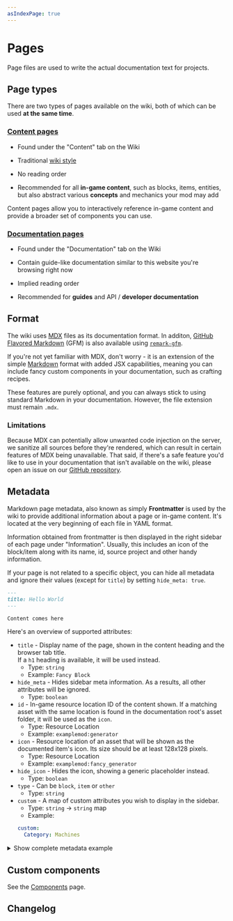 ```yaml
---
asIndexPage: true
---
```



# Pages

Page files are used to write the actual documentation text for projects.

## Page types

There are two types of pages available on the wiki, both of which can be used **at the same time**.

### <InlineGameItem id="grass_block" /> [Content pages](pages/content_pages)

- Found under the "Content" tab on the Wiki

- Traditional [wiki style](https://minecraft.wiki/w/Furnace)

- No reading order

- Recommended for all **in-game content**, such as blocks, items, entities, but also abstract various **concepts**
  and mechanics your mod may add

Content pages allow you to interactively reference in-game content and provide a broader set of components you can use.

### <InlineGameItem id="book" /> [Documentation pages](pages/docs_pages)

- Found under the "Documentation" tab on the Wiki

- Contain guide-like documentation similar to this website you're browsing right now

- Implied reading order

- Recommended for **guides** and API / **developer documentation**

## Format

The wiki uses [MDX](https://mdxjs.com/) files as its documentation format. In additon, [GitHub Flavored Markdown](https://github.github.com/gfm/)
(GFM) is also available using [`remark-gfm`](https://github.com/remarkjs/remark-gfm).

If you're not yet familiar with MDX, don't worry - it is an extension of the simple [Markdown](https://www.markdownguide.org/)
format with added JSX capabilities, meaning you can include fancy custom components in your documentation,
such as crafting recipes.

These features are purely optional, and you can always stick to using standard Markdown in your documentation. However,
the file extension must remain `.mdx`.

### Limitations

Because MDX can potentially allow unwanted code injection on the server, we sanitize all sources before they're rendered,
which can result in certain features of MDX being unavailable. That said, if there's a safe feature you'd like to use in
your documentation that isn't available on the wiki, please open an issue on our
[GitHub repository](https://github.com/Sinytra/Wiki/issues).

## Metadata

Markdown page metadata, also known as simply **Frontmatter** is used by the wiki to provide additional information about
a page or in-game content. It's located at the very beginning of each file in YAML format.

Information obtained from frontmatter is then displayed in the right sidebar of each page under "Information".
Usually, this includes an icon of the block/item along with its name, id, source project and other handy information.

If your page is not related to a specific object, you can hide all metadata and ignore their values
(except for `title`) by setting `hide_meta: true`.

```markdown
---
title: Hello World
---

Content comes here
```

Here's an overview of supported attributes:

- `title` - Display name of the page, shown in the content heading and the browser tab title.<br/>
If a `h1` heading is available, it will be used instead.
  - Type: `string`
  - Example: `Fancy Block`
- `hide_meta` - Hides sidebar meta information. As a results, all other attributes will be ignored.
  - Type: `boolean`
- `id` - In-game resource location ID of the content shown. If a matching asset with the same location is found in the
documentation root's asset folder, it will be used as the `icon`.
  - Type: Resource Location
  - Example: `examplemod:generator`
- `icon` - Resource location of an asset that will be shown as the documented item's icon. Its size should be at least
128x128 pixels.
  - Type: Resource Location
  - Example: `examplemod:fancy_generator`
- `hide_icon` - Hides the icon, showing a generic placeholder instead.
  - Type: `boolean`
- `type` - Can be `block`, `item` or `other`
  - Type: `string`
- `custom` - A map of custom attributes you wish to display in the sidebar.
  - Type: `string` -> `string` map
  - Example:
  ```yaml
  custom:
    Category: Machines
  ```

<details>
    <summary>Show complete metadata example</summary>

    ```markdown
    ---
    title: Generator
    id: examplemod:generator
    icon: examplemod:fancy_generator
    type: block
    custom:
      Subcategory: Machines
    ---

    Content comes here
    ```
</details>

## Custom components

See the [Components](../components/overview) page.

## Changelog

